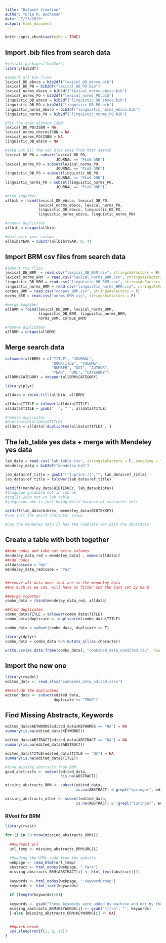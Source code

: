 ```yaml
---
title: "Dataset Creation"
author: "Erin M. Buchanan"
date: "7/23/2019"
output: html_document
---
```


```r
knitr::opts_chunk$set(echo = TRUE)
```

## Import .bib files from search data

```r
#install.packages("bib2df")
library(bib2df)

#import all bib files
lexical_DB_ebsco = bib2df("lexical_DB_ebsco.bib")
lexical_DB_PO = bib2df("lexical_DB_PO.bib")
lexical_norms_ebsco = bib2df("lexical_norms_ebsco.bib")
lexical_norms_PO = bib2df("lexical_norms_PO.bib")
linguistic_DB_ebsco = bib2df("linguistic_DB_ebsco.bib")
linguistic_DB_PO = bib2df("linguistic_DB_PO.bib")
linguistic_norms_ebsco = bib2df("linguistic_norms_ebsco.bib")
linguistic_norms_PO = bib2df("linguistic_norms_PO.bib")

#fix the ones without ISBN
lexical_DB_PO$ISBN = NA
lexical_norms_ebsco$ISBN = NA
lexical_norms_PO$ISBN = NA
linguistic_DB_ebsco = NA

#take out all the non plos ones from that search
lexical_DB_PO = subset(lexical_DB_PO, 
                       JOURNAL == "PLoS ONE")
lexical_norms_PO = subset(lexical_norms_PO, 
                       JOURNAL == "PLoS ONE")
linguistic_DB_PO = subset(linguistic_DB_PO, 
                       JOURNAL == "PLoS ONE")
linguistic_norms_PO = subset(linguistic_norms_PO, 
                       JOURNAL == "PLoS ONE")

#bind together
allbib = rbind(lexical_DB_ebsco, lexical_DB_PO,
               lexical_norms_ebsco, lexical_norms_PO,
               linguistic_DB_ebsco, linguistic_DB_PO,
               linguistic_norms_ebsco, linguistic_norms_PO)

#remove duplicates
allbib = unique(allbib)

#deal with year column
allbib$YEAR = substr(allbib$YEAR, 0, 4)
```

## Import BRM csv files from search data

```r
#import the files
lexical_DB_BRM  = read.csv("lexical_DB_BRM.csv", stringsAsFactors = F)
lexical_norms_BRM  = read.csv("lexical_norms_BRM.csv", stringsAsFactors = F)
linguistic_DB_BRM = read.csv("linguistic_DB_BRM.csv", stringsAsFactors = F)
linguistic_norms_BRM = read.csv("linguistic_norms_BRM.csv", stringsAsFactors = F)
corpus_BRM = read.csv("corpus_BRM.csv", stringsAsFactors = F)
norms_BRM = read.csv("norms_BRM.csv", stringsAsFactors = F)

#merge together
allBRM = rbind(lexical_DB_BRM, lexical_norms_BRM, 
               linguistic_DB_BRM, linguistic_norms_BRM,
               norms_BRM, corpus_BRM)

#remove duplicates
allBRM = unique(allBRM)
```

## Merge search data

```r
colnames(allBRM) = c("TITLE", "JOURNAL", 
                     "BOOKTITLE", "VOLUME", 
                     "NUMBER", "DOI", "AUTHOR", 
                     "YEAR", "URL", "CATEGORY")
allBRM$CATEGORY = toupper(allBRM$CATEGORY)

library(plyr)

alldata = rbind.fill(allbib, allBRM)

alldata$TITLE = tolower(alldata$TITLE)
alldata$TITLE = gsub("  ", " ", alldata$TITLE)

#remove duplicates
#duplicated(alldata$TITLE)
alldata = alldata[!duplicated(alldata$TITLE) , ]
```

## The lab_table yes data + merge with Mendeley yes data

```r
lab_data = read.csv("lab_table.csv", stringsAsFactors = F, encoding = "UTF-8")
mendeley_data = bib2df("mendeley.bib")

lab_data$ref_title = gsub("[^[:print:]]","", lab_data$ref_title)
lab_data$ref_title = tolower(lab_data$ref_title)

setdiff(mendeley_data$BIBTEXKEY, lab_data$bibtex)
#language goldmine not in lab ok
#toglia 2009 not in lab table
#jorgenson one is just being weird because of character sets

setdiff(lab_data$bibtex, mendeley_data$BIBTEXKEY)
#yep just the weird character issue 

#use the mendeley data it has the complete set with the abstracts
```

## Create a table with both together

```r
##add codes and take out extra columns
mendeley_data_red = mendeley_data[ , names(alldata)]
##add codes
alldata$code = "No"
mendeley_data_red$code = "Yes"


##remove all data ones that are in the mendeley data
##as much as we can, will have to filter out the last set by hand

##merge together
combo_data = rbind(mendeley_data_red, alldata)

##find duplicates
combo_data$TITLE = tolower(combo_data$TITLE)
combo_data$duplicate = !duplicated(combo_data$TITLE)

combo_data = subset(combo_data, duplicate == T)

library(dplyr)
combo_data = combo_data %>% mutate_all(as.character)

write.csv(as.data.frame(combo_data), "combined_data_unedited.csv", row.names = F)
```

## Import the new one 

```r
library(readxl)
edited_data <- read_xlsx("combined_data_edited.xlsx")

##exclude the duplicates
edited_data <- subset(edited_data, 
                      duplicate == "TRUE")
```

## Find Missing Abstracts, Keywords

```r
edited_data$KEYWORDS[edited_data$KEYWORDS == "NA"] = NA
summary(is.na(edited_data$KEYWORDS))

edited_data$ABSTRACT[edited_data$ABSTRACT == "NA"] = NA
summary(is.na(edited_data$ABSTRACT))

edited_data$TITLE[edited_data$TITLE == "NA"] = NA
summary(is.na(edited_data$TITLE))

#find missing abstracts from BRM
good_abstracts <- subset(edited_data, 
                         !is.na(ABSTRACT))

missing_abstracts_BRM <- subset(edited_data, 
                                is.na(ABSTRACT) & grepl("springer", edited_data$URL))

missing_abstracts_other <- subset(edited_data, 
                                is.na(ABSTRACT) & !grepl("springer", edited_data$URL))
```

### RVest for BRM

```r
library(rvest)

for (i in 78:nrow(missing_abstracts_BRM)){
  
  ##current url
  url_temp <- missing_abstracts_BRM$URL[i]
  
  #Reading the HTML code from the website 
  webpage <- read_html(url_temp)
  abstract <- html_nodes(webpage, ".Para")
  missing_abstracts_BRM$ABSTRACT[i] <- html_text(abstract)[1]
  
  keywords <- html_nodes(webpage, ".KeywordGroup")
  keywords <- html_text(keywords)
  
  if (length(keywords)>0){
  
  keywords <- gsub("These keywords were added by machine and not by the authors. This process is experimental and the keywords may be updated as the learning algorithm improves.", "", keywords)
  missing_abstracts_BRM$KEYWORDS[i] <- gsub("\t|\n", "", keywords)
  } else {missing_abstracts_BRM$KEYWORDS[i] <- NA}
  

  ##quick break 
  Sys.sleep(runif(1, 0, 10))
}


```

